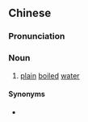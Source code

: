 {{also|白开水}}
==Chinese==
{{zh-forms|s=白开水|type=12}}

===Pronunciation===
{{zh-pron
|m=báikāishuǐ
|c=baak6 hoi1 seoi2
|cat=n
}}

===Noun===
{{zh-noun}}

# [[plain]] [[boiled]] [[water]]

====Synonyms====
* {{zh-l|白水}}